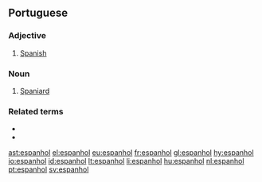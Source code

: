 ==Portuguese==

===Adjective===
{{pt-adj|f=espanhola|mp=espanhóis}}

# [[Spanish]]

===Noun===
{{infl|pt|noun}}

# [[Spaniard]]

===Related terms===
*{{l|pt|Espanha}}
*{{l|pt|espanholismo}}

[[ast:espanhol]]
[[el:espanhol]]
[[eu:espanhol]]
[[fr:espanhol]]
[[gl:espanhol]]
[[hy:espanhol]]
[[io:espanhol]]
[[id:espanhol]]
[[lt:espanhol]]
[[li:espanhol]]
[[hu:espanhol]]
[[nl:espanhol]]
[[pt:espanhol]]
[[sv:espanhol]]